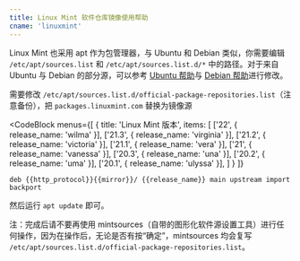 ```yaml
---
title: Linux Mint 软件仓库镜像使用帮助
cname: 'linuxmint'
---
```


Linux Mint 也采用 apt 作为包管理器，与 Ubuntu 和 Debian 类似，你需要编辑 `/etc/apt/sources.list` 和 `/etc/apt/sources.list.d/*` 中的路径。对于来自 Ubuntu 与 Debian 的部分源，可以参考 [Ubuntu 帮助](/ubuntu/)与 [Debian 帮助](/debian/)进行修改。

需要修改 `/etc/apt/sources.list.d/official-package-repositories.list`（注意备份），把 `packages.linuxmint.com` 替换为镜像源

<CodeBlock
  menus={[
    {
      title: 'Linux Mint 版本',
      items: [
        ['22', { release_name: 'wilma' }],
        ['21.3', { release_name: 'virginia' }],
        ['21.2', { release_name: 'victoria' }],
        ['21.1', { release_name: 'vera' }],
        ['21', { release_name: 'vanessa' }],
        ['20.3', { release_name: 'una' }],
        ['20.2', { release_name: 'uma' }],
        ['20.1', { release_name: 'ulyssa' }],
      ]
    }
  ]}
>
```properties
deb {{http_protocol}}{{mirror}}/ {{release_name}} main upstream import backport
```
</CodeBlock>

然后运行 `apt update` 即可。

注：完成后请不要再使用 mintsources（自带的图形化软件源设置工具）进行任何操作，因为在操作后，无论是否有按“确定”，mintsources 均会复写 `/etc/apt/sources.list.d/official-package-repositories.list`。
